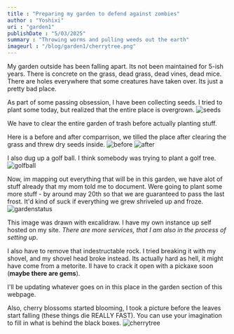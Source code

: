```yaml
---
title : "Preparing my garden to defend against zombies"
author : "Yoshixi"
uri : "garden1"
publishDate : "5/03/2025"
summary : "Throwing worms and pulling weeds out the earth"
imageurl : "/blog/garden1/cherrytree.png"
---
```


My garden outside has been falling apart. Its not been maintained for 5-ish years. There is concrete on the grass, dead grass, dead vines, dead mice. There are holes everywhere that some creatures have taken over. Its just a pretty bad place.

As part of some passing obsession, I have been collecting seeds. I tried to plant some today, but realized that the entire place is overgrown. 
![seeds](/blog/garden1/seeds.png)

We have to clear the entire garden of trash before actually planting stuff.

Here is a before and after comparrison, we tilled the place after clearing the grass and threw dry seeds inside.
![before](/blog/garden1/before.png) ![after](/blog/garden1/after.png)

I also dug up a golf ball. I think somebody was trying to plant a golf tree.
![golfball](/blog/garden1/golfball.png)

Now, im mapping out everything that will be in this garden, we have alot of stuff already that my mom told me to document. Were going to plant some more stuff - by around may 20th so that we are guaranteed to pass the last frost. It'd kind of suck if everything we grew shriveled up and froze.
![gardenstatus](/blog/garden1/gardenstatus.png)

This image was drawn with excalidraw. I have my own instance up self hosted on my site. *There are more services, that I am also in the process of setting up*.

I also have to remove that indestructable rock. I tried breaking it with my shovel, and my shovel head broke instead. Its actually hard as hell, it might have come from a metorite. Il have to crack it open with a pickaxe soon (**maybe there are gems**).

I'll be updating whatever goes on in this place in the garden section of this webpage.

Also, cherry blossoms started blooming, I took a picture before the leaves start falling (these things die REALLY FAST). You can use your imagination to fill in what is behind the black boxes.
![cherrytree](/blog/garden1/cherrytree.png)


